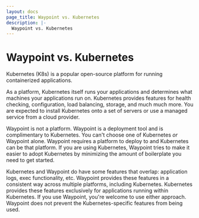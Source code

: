 ```yaml
---
layout: docs
page_title: Waypoint vs. Kubernetes
description: |-
  Waypoint vs. Kubernetes
---
```


# Waypoint vs. Kubernetes

Kubernetes (K8s) is a popular open-source platform for running containerized
applications.

As a platform, Kubernetes itself runs your applications and determines what
machines your applications run on. Kubernetes provides features for health
checking, configuration, load balancing, storage, and much much more.
You are expected to install Kubernetes onto a set of servers or use a
managed service from a cloud provider.

Waypoint is not a platform. Waypoint is a deployment tool and
is complimentary to Kubernetes. You can't choose one of Kubernetes
_or_ Waypoint alone. Waypoint requires a platform to deploy to and Kubernetes can be
that platform.
If you are using Kubernetes, Waypoint tries to make it easier to adopt
Kubernetes by minimizing the amount of boilerplate you need to get started.

Kubernetes and Waypoint do have some features that overlap: application
logs, exec functionality, etc. Waypoint provides these features in a consistent
way across multiple platforms, including Kubernetes. Kubernetes provides
these features exclusively for applications running within Kubernetes.
If you use Waypoint, you're welcome to use either approach. Waypoint does not
prevent the Kubernetes-specific features from being used.
